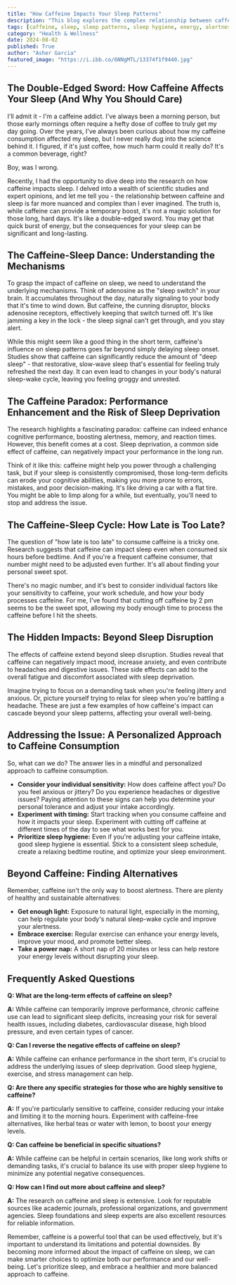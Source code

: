 ```yaml
---
title: "How Caffeine Impacts Your Sleep Patterns"
description: "This blog explores the complex relationship between caffeine and sleep, explaining how caffeine affects sleep patterns and the potential downsides of excessive consumption. It also provides tips for managing caffeine intake and prioritizing sleep hygiene."
tags: [caffeine, sleep, sleep patterns, sleep hygiene, energy, alertness, performance, health, well-being, lifestyle]
category: "Health & Wellness"
date: 2024-08-02
published: True
author: "Asher Garcia"
featured_image: "https://i.ibb.co/6NNgMTL/13374f1f9440.jpg"
---
```


## The Double-Edged Sword: How Caffeine Affects Your Sleep (And Why You Should Care)

I'll admit it - I'm a caffeine addict.  I've always been a morning person, but those early mornings often require a hefty dose of coffee to truly get my day going.  Over the years, I've always been curious about how my caffeine consumption affected my sleep, but I never really dug into the science behind it. I figured, if it's just coffee, how much harm could it really do?  It's a common beverage, right? 

Boy, was I wrong.

Recently, I had the opportunity to dive deep into the research on how caffeine impacts sleep.  I delved into a wealth of scientific studies and expert opinions, and let me tell you - the relationship between caffeine and sleep is far more nuanced and complex than I ever imagined.  The truth is, while caffeine can provide a temporary boost, it's not a magic solution for those long, hard days. It's like a double-edged sword.  You may get that quick burst of energy, but the consequences for your sleep can be significant and long-lasting.

##  The Caffeine-Sleep Dance:  Understanding the Mechanisms

To grasp the impact of caffeine on sleep, we need to understand the underlying mechanisms.  Think of adenosine as the "sleep switch" in your brain.  It accumulates throughout the day, naturally signaling to your body that it's time to wind down.  But caffeine, the cunning disruptor, blocks adenosine receptors, effectively keeping that switch turned off.  It's like jamming a key in the lock - the sleep signal can't get through, and you stay alert.

While this might seem like a good thing in the short term, caffeine's influence on sleep patterns goes far beyond simply delaying sleep onset.  Studies show that caffeine can significantly reduce the amount of "deep sleep" - that restorative, slow-wave sleep that's essential for feeling truly refreshed the next day.  It can even lead to changes in your body's natural sleep-wake cycle, leaving you feeling groggy and unrested. 

##  The Caffeine Paradox:  Performance Enhancement and the Risk of Sleep Deprivation

The research highlights a fascinating paradox: caffeine can indeed enhance cognitive performance, boosting alertness, memory, and reaction times.  However, this benefit comes at a cost.  Sleep deprivation, a common side effect of caffeine, can negatively impact your performance in the long run.

Think of it like this: caffeine might help you power through a challenging task, but if your sleep is consistently compromised, those long-term deficits can erode your cognitive abilities, making you more prone to errors, mistakes, and poor decision-making.  It's like driving a car with a flat tire.  You might be able to limp along for a while, but eventually, you'll need to stop and address the issue.

##  The Caffeine-Sleep Cycle:  How Late is Too Late?

The question of "how late is too late" to consume caffeine is a tricky one.  Research suggests that caffeine can impact sleep even when consumed six hours before bedtime.  And if you're a frequent caffeine consumer, that number might need to be adjusted even further.  It's all about finding your personal sweet spot.  

There's no magic number, and it's best to consider individual factors like your sensitivity to caffeine, your work schedule, and how your body processes caffeine.  For me, I've found that cutting off caffeine by 2 pm seems to be the sweet spot, allowing my body enough time to process the caffeine before I hit the sheets.

##  The Hidden Impacts: Beyond Sleep Disruption

The effects of caffeine extend beyond sleep disruption.  Studies reveal that caffeine can negatively impact mood, increase anxiety, and even contribute to headaches and digestive issues.  These side effects can add to the overall fatigue and discomfort associated with sleep deprivation.

Imagine trying to focus on a demanding task when you're feeling jittery and anxious. Or, picture yourself trying to relax for sleep when you're battling a headache.  These are just a few examples of how caffeine's impact can cascade beyond your sleep patterns, affecting your overall well-being. 

##  Addressing the Issue:  A Personalized Approach to Caffeine Consumption

So, what can we do?  The answer lies in a mindful and personalized approach to caffeine consumption.  

* **Consider your individual sensitivity:** How does caffeine affect you?  Do you feel anxious or jittery?  Do you experience headaches or digestive issues?  Paying attention to these signs can help you determine your personal tolerance and adjust your intake accordingly.
* **Experiment with timing:**  Start tracking when you consume caffeine and how it impacts your sleep.  Experiment with cutting off caffeine at different times of the day to see what works best for you.  
* **Prioritize sleep hygiene:**  Even if you're adjusting your caffeine intake, good sleep hygiene is essential.  Stick to a consistent sleep schedule, create a relaxing bedtime routine, and optimize your sleep environment.

##  Beyond Caffeine:  Finding Alternatives

Remember, caffeine isn't the only way to boost alertness.  There are plenty of healthy and sustainable alternatives:

* **Get enough light:**  Exposure to natural light, especially in the morning, can help regulate your body's natural sleep-wake cycle and improve your alertness.
* **Embrace exercise:**  Regular exercise can enhance your energy levels, improve your mood, and promote better sleep.
* **Take a power nap:**  A short nap of 20 minutes or less can help restore your energy levels without disrupting your sleep.

## Frequently Asked Questions

**Q:  What are the long-term effects of caffeine on sleep?**

**A:** While caffeine can temporarily improve performance, chronic caffeine use can lead to significant sleep
deficits, increasing your risk for several health issues, including diabetes, cardiovascular disease, high blood
pressure, and even certain types of cancer.

**Q:  Can I reverse the negative effects of caffeine on sleep?**

**A:** While caffeine can enhance performance in the short term, it's crucial to address the underlying issues of sleep
deprivation.  Good sleep hygiene, exercise, and stress management can help.

**Q:  Are there any specific strategies for those who are highly sensitive to caffeine?**

**A:** If you're particularly sensitive to caffeine, consider reducing your intake and limiting it to the morning hours.
Experiment with caffeine-free alternatives, like herbal teas or water with lemon, to boost your energy levels.

**Q:  Can caffeine be beneficial in specific situations?**

**A:**  While caffeine can be helpful in certain scenarios, like long work shifts or demanding tasks, it's crucial to
balance its use with proper sleep hygiene to minimize any potential negative consequences.  

**Q:  How can I find out more about caffeine and sleep?**

**A:**  The research on caffeine and sleep is extensive. Look for reputable sources like academic journals,
professional organizations, and government agencies. Sleep foundations and sleep experts are also excellent
resources for reliable information.

Remember, caffeine is a powerful tool that can be used effectively, but it's important to understand its
limitations and potential downsides.  By becoming more informed about the impact of caffeine on sleep, we can
make smarter choices to optimize both our performance and our well-being.   Let's prioritize sleep, and
embrace a healthier and more balanced approach to caffeine.
